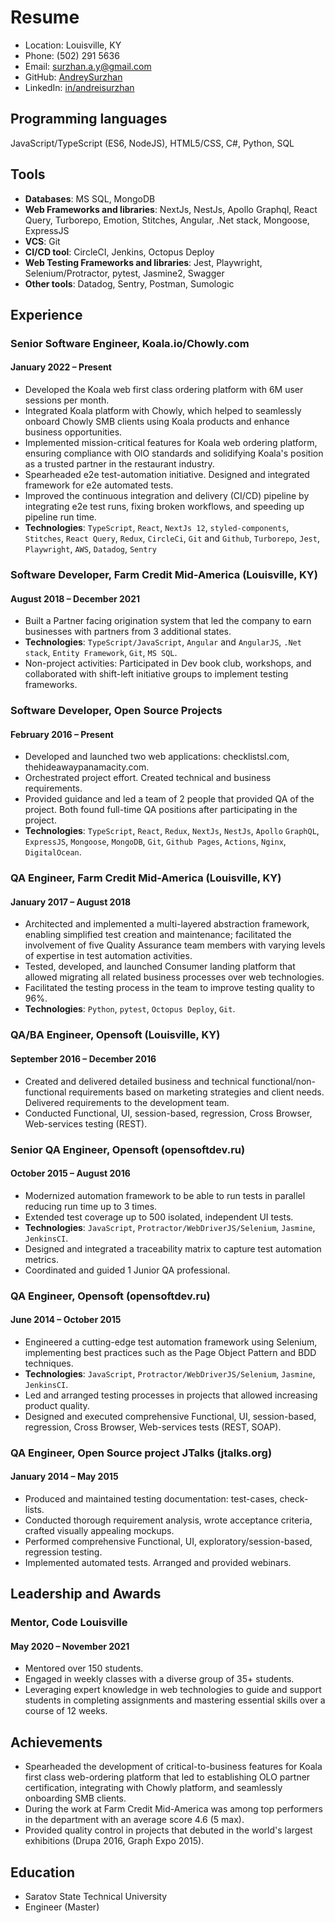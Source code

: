 # Resume

- Location: Louisville, KY
- Phone: (502) 291 5636
- Email: surzhan.a.y@gmail.com
- GitHub: [AndreySurzhan](https://github.com/AndreySurzhan)
- LinkedIn: [in/andreisurzhan](https://www.linkedin.com/in/andreisurzhan/)

## Programming languages
JavaScript/TypeScript (ES6, NodeJS), HTML5/CSS, C#, Python, SQL

## Tools
 - **Databases**: MS SQL, MongoDB
 - **Web Frameworks and libraries**: NextJs, NestJs, Apollo Graphql, React Query, Turborepo, Emotion, Stitches, Angular, .Net stack, Mongoose, ExpressJS
 - **VCS**: Git
 - **CI/CD tool**: CircleCI, Jenkins, Octopus Deploy
 - **Web Testing Frameworks and libraries**: Jest, Playwright, Selenium/Protractor, pytest, Jasmine2, Swagger
 - **Other tools**: Datadog, Sentry, Postman, Sumologic

## Experience

### Senior Software Engineer, Koala.io/Chowly.com
#### January 2022 – Present

- Developed the Koala web first class ordering platform with 6M user sessions per month.
- Integrated Koala platform with Chowly, which helped to seamlessly onboard Chowly SMB clients using Koala products and enhance business opportunities.
- Implemented mission-critical features for Koala web ordering platform, ensuring compliance with OlO standards and solidifying Koala's position as a trusted partner in the restaurant industry.
- Spearheaded e2e test-automation initiative. Designed and integrated framework for e2e automated tests.
- Improved the continuous integration and delivery (CI/CD) pipeline by integrating e2e test runs, fixing broken workflows, and speeding up pipeline run time.
- **Technologies**: `TypeScript`, `React`, `NextJs 12`, `styled-components`, `Stitches`, `React Query`, `Redux`, `CircleCi`, `Git` and `Github`, `Turborepo`, `Jest`, `Playwright`, `AWS`, `Datadog`, `Sentry`

### Software Developer, Farm Credit Mid-America (Louisville, KY)
#### August 2018 – December 2021

- Built a Partner facing origination system that led the company to earn businesses with partners from 3 additional states.
- **Technologies**: `TypeScript/JavaScript`, `Angular` and `AngularJS`, `.Net stack`, `Entity Framework`, `Git`, `MS SQL`.
- Non-project activities: Participated in Dev book club, workshops, and collaborated with shift-left initiative groups to implement testing frameworks.

### Software Developer, Open Source Projects
#### February 2016 – Present

- Developed and launched two web applications: checklistsl.com, thehideawaypanamacity.com.
- Orchestrated project effort. Created technical and business requirements.
- Provided guidance and led a team of 2 people that provided QA of the project. Both found full-time QA positions after participating in the project.
- **Technologies**: `TypeScript`, `React`, `Redux`, `NextJs`, `NestJs`, `Apollo` `GraphQL`, `ExpressJS`, `Mongoose`, `MongoDB`, `Git`, `Github Pages`, `Actions`, `Nginx`, `DigitalOcean`.

### QA Engineer, Farm Credit Mid-America (Louisville, KY)
#### January 2017 – August 2018

- Architected and implemented a multi-layered abstraction framework, enabling simplified test creation and maintenance; facilitated the involvement of five Quality Assurance team members with varying levels of expertise in test automation activities.
- Tested, developed, and launched Consumer landing platform that allowed migrating all related business processes over web technologies.
- Facilitated the testing process in the team to improve testing quality to 96%.
- **Technologies**: `Python`, `pytest`, `Octopus Deploy`, `Git`.

### QA/BA Engineer, Opensoft (Louisville, KY)
#### September 2016 – December 2016

- Created and delivered detailed business and technical functional/non-functional requirements based on marketing strategies and client needs. Delivered requirements to the development team.
- Conducted Functional, UI, session-based, regression, Cross Browser, Web-services testing (REST).

### Senior QA Engineer, Opensoft (opensoftdev.ru)
#### October 2015 – August 2016

- Modernized automation framework to be able to run tests in parallel reducing run time up to 3 times.
- Extended test coverage up to 500 isolated, independent UI tests.
- **Technologies**: `JavaScript`, `Protractor/WebDriverJS/Selenium`, `Jasmine`, `JenkinsCI`.
- Designed and integrated a traceability matrix to capture test automation metrics.
- Coordinated and guided 1 Junior QA professional.

### QA Engineer, Opensoft (opensoftdev.ru)
#### June 2014 – October 2015

- Engineered a cutting-edge test automation framework using Selenium, implementing best practices such as the Page Object Pattern and BDD techniques.
- **Technologies**: `JavaScript`, `Protractor/WebDriverJS/Selenium`, `Jasmine`, `JenkinsCI`.
- Led and arranged testing processes in projects that allowed increasing product quality.
- Designed and executed comprehensive Functional, UI, session-based, regression, Cross Browser, Web-services tests (REST, SOAP).

### QA Engineer, Open Source project JTalks (jtalks.org)
#### January 2014 – May 2015

- Produced and maintained testing documentation: test-cases, check-lists.
- Conducted thorough requirement analysis, wrote acceptance criteria, crafted visually appealing mockups.
- Performed comprehensive Functional, UI, exploratory/session-based, regression testing.
- Implemented automated tests. Arranged and provided webinars.

## Leadership and Awards

### Mentor, Code Louisville
#### May 2020 – November 2021

- Mentored over 150 students.
- Engaged in weekly classes with a diverse group of 35+ students.
- Leveraging expert knowledge in web technologies to guide and support students in completing assignments and mastering essential skills over a course of 12 weeks.

## Achievements

- Spearheaded the development of critical-to-business features for Koala first class web-ordering platform that led to establishing OLO partner certification, integrating with Chowly platform, and seamlessly onboarding SMB clients.
- During the work at Farm Credit Mid-America was among top performers in the department with an average score 4.6 (5 max).
- Provided quality control in projects that debuted in the world's largest exhibitions (Drupa 2016, Graph Expo 2015).

## Education

- Saratov State Technical University
- Engineer (Master)